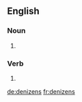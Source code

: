 ==English==

===Noun===
{{head|en}}

# {{plural of|denizen}}

===Verb===
{{head|en}}

# {{third-person singular of|denizen}}

[[de:denizens]]
[[fr:denizens]]